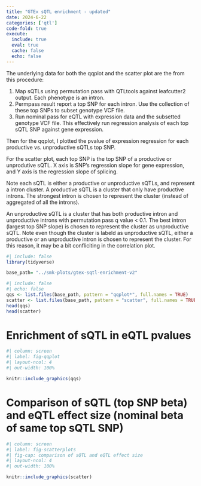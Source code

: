 ```yaml
---
title: "GTEx sQTL enrichment - updated"
date: 2024-6-22
categories: ['qtl']
code-fold: true
execute:
  include: true
  eval: true
  cache: false
  echo: false
---
```



The underlying data for both the qqplot and the scatter plot are the from this procedure:

1. Map sQTLs using permutation pass with QTLtools against leafcutter2 output. Each phenotype is an intron.
2. Permpass result report a top SNP for each intron. Use the collection of these top SNPs to subset genotype VCF file. 
3. Run nominal pass for eQTL with expression data and the subsetted genotype VCF file. This effectively run regression analysis of each top sQTL SNP against gene expression.

Then for the qqplot, I plotted the pvalue of expression regression for each productive vs. unproductive sQTLs top SNP.

For the scatter plot, each top SNP is the top SNP of a productive or unprodutive sQTL. X axis is SNP's regression slope for gene expression, and Y axis is the regression slope of splicing.

Note each sQTL is either a productive or unproductive sQTLs, and represent a intron cluster. A productive sQTL is a cluster that only have productive introns. The strongest intron is chosen to represent the cluster (instead of aggregated of all the introns). 

An unproductive sQTL is a cluster that has both productive intron and unproductive introns with permutation pass q value < 0.1. The best intron (largest top SNP slope) is chosen to represent the cluster as unproductive sQTL. Note even though the cluster is labeld as unproductive sQTL, either a productive or an unproductive intron is chosen to represent the cluster. For this reason, it may be a bit confliciting in the correlation plot.




```r
#| include: false
library(tidyverse)

```
```r
base_path= "../smk-plots/gtex-sqtl-enrichment-v2"

```

```r
#| include: false
#| echo: false
qqs <- list.files(base_path, pattern = "qqplot*", full.names = TRUE)
scatter <- list.files(base_path, pattern = "scatter", full.names = TRUE)
head(qqs)
head(scatter)
```


# Enrichment of sQTL in eQTL pvalues


```r
#| column: screen
#| label: fig-qqplot
#| layout-ncol: 4
#| out-width: 100%

knitr::include_graphics(qqs)
```


# Comparison of sQTL (top SNP beta) and eQTL effect size (nominal beta of same top sQTL SNP)

```r
#| column: screen
#| label: fig-scatterplots
#| fig-cap: comparison of sQTL and eQTL effect size
#| layout-ncol: 4
#| out-width: 100%

knitr::include_graphics(scatter)
```

